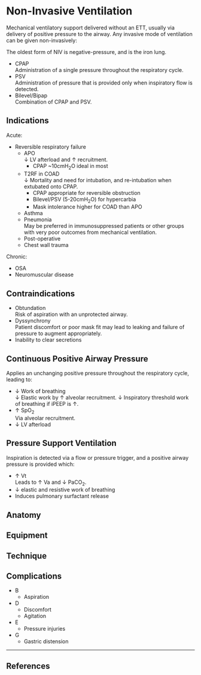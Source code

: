 # Non-Invasive Ventilation

Mechanical ventilatory support delivered without an ETT, usually via delivery of positive pressure to the airway. Any invasive mode of ventilation can be given non-invasively:

:::column-margin
The oldest form of NIV is negative-pressure, and is the iron lung.
:::

* CPAP\
Administration of a single pressure throughout the respiratory cycle.
* PSV\
Administration of pressure that is provided only when inspiratory flow is detected.
* Bilevel/Bipap\
Combination of CPAP and PSV.


## Indications

Acute:

* Reversible respiratory failure
    * APO\
    ↓ LV afterload and ↑ recruitment.
        * CPAP \~10cmH~2~O ideal in most
    * T2RF in COAD\
    ↓ Mortality and need for intubation, and re-intubation when extubated onto CPAP.
        * CPAP appropriate for reversible obstruction
        * Bilevel/PSV (5-20cmH~2~O) for hypercarbia
        * Mask intolerance higher for COAD than APO
    * Asthma
    * Pneumonia\
    May be preferred in immunosuppressed patients or other groups with very poor outcomes from mechanical ventilation. 
    * Post-operative
    * Chest wall trauma
    
    
Chronic:

* OSA
* Neuromuscular disease

## Contraindications

* Obtundation\
Risk of aspiration with an unprotected airway.
* Dyssynchrony\
Patient discomfort or poor mask fit may lead to leaking and failure of pressure to augment appropriately.
* Inability to clear secretions

## Continuous Positive Airway Pressure

Applies an unchanging positive pressure throughout the respiratory cycle, leading to:

* ↓ Work of breathing\
↓ Elastic work by ↑ alveolar recruitment. ↓ Inspiratory threshold work of breathing if iPEEP is ↑.
* ↑ SpO~2~\
Via alveolar recruitment.
* ↓ LV afterload


## Pressure Support Ventilation

Inspiration is detected via a flow or pressure trigger, and a positive airway pressure is provided which:

* ↑ Vt\
Leads to ↑ Va and ↓ PaCO~2~.
* ↓ elastic and resistive work of breathing
* Induces pulmonary surfactant release




## Anatomy

## Equipment

## Technique

## Complications

* B
    * Aspiration
* D
    * Discomfort
    * Agitation
* E
    * Pressure injuries 
* G
    * Gastric distension 


---

## References

